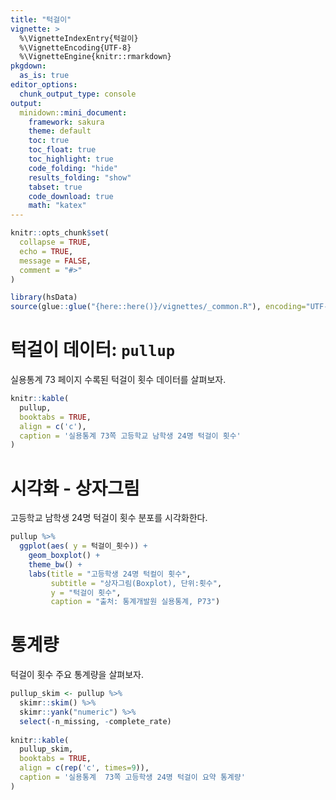 ```yaml
---
title: "턱걸이"
vignette: >
  %\VignetteIndexEntry{턱걸이}
  %\VignetteEncoding{UTF-8}
  %\VignetteEngine{knitr::rmarkdown}
pkgdown:
  as_is: true
editor_options: 
  chunk_output_type: console
output:
  minidown::mini_document:
    framework: sakura
    theme: default
    toc: true
    toc_float: true
    toc_highlight: true
    code_folding: "hide"
    results_folding: "show"
    tabset: true
    code_download: true
    math: "katex"  
---
```


```r
knitr::opts_chunk$set(
  collapse = TRUE,
  echo = TRUE,
  message = FALSE,
  comment = "#>"
)
```

```r
library(hsData)
source(glue::glue("{here::here()}/vignettes/_common.R"), encoding="UTF-8")
```

# 턱걸이 데이터: `pullup`

실용통계 73 페이지 수록된 턱걸이 횟수 데이터를 살펴보자.

```r
knitr::kable(
  pullup, 
  booktabs = TRUE,
  align = c('c'),
  caption = '실용통계 73쪽 고등학교 남학생 24명 턱걸이 횟수'
)
```


# 시각화 - 상자그림

고등학교 남학생 24명 턱걸이 횟수 분포를 시각화한다.

```r
pullup %>% 
  ggplot(aes( y = 턱걸이_횟수)) +
    geom_boxplot() +
    theme_bw() +
    labs(title = "고등학생 24명 턱컬이 횟수",
         subtitle = "상자그림(Boxplot), 단위:횟수",
         y = "턱걸이 횟수",
         caption = "출처: 통계개발원 실용통계, P73")
```

# 통계량

턱걸이 횟수 주요 통계량을 살펴보자.

```r
pullup_skim <- pullup %>% 
  skimr::skim() %>% 
  skimr::yank("numeric") %>% 
  select(-n_missing, -complete_rate)
  
knitr::kable(
  pullup_skim, 
  booktabs = TRUE,
  align = c(rep('c', times=9)),
  caption = '실용통계  73쪽 고등학생 24명 턱걸이 요약 통계량'
)
```

